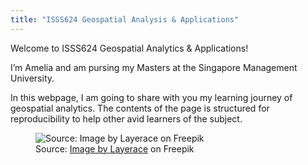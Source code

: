```yaml
---
title: "ISSS624 Geospatial Analysis & Applications"
---
```


Welcome to ISSS624 Geospatial Analytics & Applications!

I'm Amelia and am pursing my Masters at the Singapore Management University.

In this webpage, I am going to share with you my learning journey of geospatial analytics. The contents of the page is structured for reproducibility to help other avid learners of the subject.

![Source: [Image by Layerace](https://www.freepik.com/free-vector/blue-world-map-design_893721.htm#query=world%20map&position=2&from_view=keyword) on Freepik](images/O9FG400.jpg)
